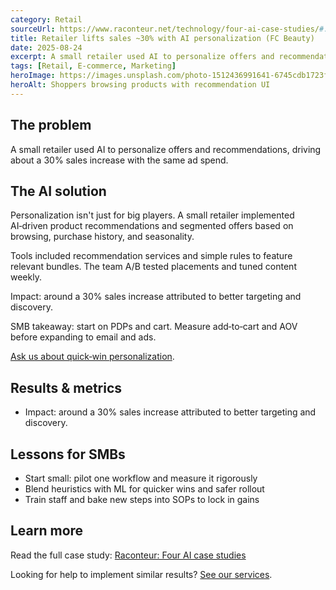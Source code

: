 ```yaml
---
category: Retail
sourceUrl: https://www.raconteur.net/technology/four-ai-case-studies/#:~:text=Personalising%20product%20recommendations%20with%20FC,Beauty
title: Retailer lifts sales ~30% with AI personalization (FC Beauty)
date: 2025-08-24
excerpt: A small retailer used AI to personalize offers and recommendations, driving about a 30% sales increase with the same ad spend.
tags: [Retail, E‑commerce, Marketing]
heroImage: https://images.unsplash.com/photo-1512436991641-6745cdb1723f?q=80&w=1600&auto=format&fit=crop
heroAlt: Shoppers browsing products with recommendation UI
---
```


## The problem

A small retailer used AI to personalize offers and recommendations, driving about a 30% sales increase with the same ad spend.

## The AI solution

Personalization isn&apos;t just for big players. A small retailer implemented AI‑driven product recommendations and segmented offers based on browsing, purchase history, and seasonality.

Tools included recommendation services and simple rules to feature relevant bundles. The team A/B tested placements and tuned content weekly.

Impact: around a 30% sales increase attributed to better targeting and discovery.

SMB takeaway: start on PDPs and cart. Measure add‑to‑cart and AOV before expanding to email and ads.

[Ask us about quick‑win personalization](/services).

## Results & metrics

- Impact: around a 30% sales increase attributed to better targeting and discovery.

## Lessons for SMBs

- Start small: pilot one workflow and measure it rigorously
- Blend heuristics with ML for quicker wins and safer rollout
- Train staff and bake new steps into SOPs to lock in gains

## Learn more

Read the full case study: <a href="https://www.raconteur.net/technology/four-ai-case-studies/#:~:text=Personalising%20product%20recommendations%20with%20FC,Beauty" target="_blank" rel="noopener noreferrer">Raconteur: Four AI case studies</a>

Looking for help to implement similar results? [See our services](/services).
